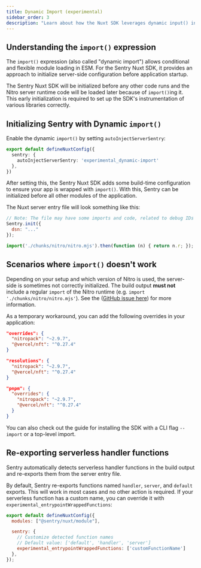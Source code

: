 ```yaml
---
title: Dynamic Import (experimental)
sidebar_order: 3
description: "Learn about how the Nuxt SDK leverages dynamic input() in the build output."
---
```


## Understanding the `import()` expression

The `import()` expression (also called "dynamic import") allows conditional and flexible module loading in ESM.
For the Sentry Nuxt SDK, it provides an approach to initialize server-side configuration before application startup.

The Sentry Nuxt SDK will be initialized before any other code runs and the Nitro server runtime code will be loaded later because of `import()`ing it.
This early initialization is required to set up the SDK's instrumentation of various libraries correctly.

## Initializing Sentry with Dynamic `import()`

Enable the dynamic `import()` by setting `autoInjectServerSentry`:

```typescript {filename:nuxt.config.ts} {3}
export default defineNuxtConfig({
  sentry: {
    autoInjectServerSentry: 'experimental_dynamic-import'
  },
})
```

After setting this, the Sentry Nuxt SDK adds some build-time configuration to ensure your app is wrapped with `import()`.
With this, Sentry can be initialized before all other modules of the application.

The Nuxt server entry file will look something like this:

```javascript {filename:.output/server/index.mjs}
// Note: The file may have some imports and code, related to debug IDs
Sentry.init({
  dsn: "..."
});

import('./chunks/nitro/nitro.mjs').then(function (n) { return n.r; });
```

## Scenarios where `import()` doesn't work

Depending on your setup and which version of Nitro is used, the server-side is sometimes not correctly initialized.
The build output **must not** include a regular `import` of the Nitro runtime (e.g. `import './chunks/nitro/nitro.mjs'`).
See the ([GitHub issue here](https://github.com/getsentry/sentry-javascript/issues/14514)) for more information.

As a temporary workaround, you can add the following overrides in your application:

```json {tabTitle:npm} {filename:package.json}
"overrides": {
  "nitropack": "~2.9.7",
  "@vercel/nft": "^0.27.4"
}
```
```json {tabTitle:yarn} {filename:package.json}
"resolutions": {
  "nitropack": "~2.9.7",
  "@vercel/nft": "^0.27.4"
}
```
```json {tabTitle:pnpm} {filename:package.json}
"pnpm": {
  "overrides": {
    "nitropack": "~2.9.7",
    "@vercel/nft": "^0.27.4"
  }
}
```

You can also check out the guide for installing the SDK with a <PlatformLink to="/install/cli-import">CLI flag `--import`</PlatformLink> or a <PlatformLink to="/install/top-level-import/">top-level import</PlatformLink>.

## Re-exporting serverless handler functions

Sentry automatically detects serverless handler functions in the build output and re-exports them from the server entry file.

By default, Sentry re-exports functions named `handler`, `server`, and `default` exports. This will work in most cases and no other action is required.
If your serverless function has a custom name, you can override it with `experimental_entrypointWrappedFunctions`:

```javascript {filename: nuxt.config.ts} {7}
export default defineNuxtConfig({
  modules: ["@sentry/nuxt/module"],

  sentry: {
    // Customize detected function names
    // Default value: ['default', 'handler', 'server']
    experimental_entrypointWrappedFunctions: ['customFunctionName']
  },
});
```
